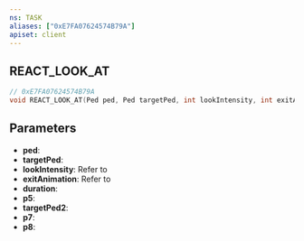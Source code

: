 ```yaml
---
ns: TASK
aliases: ["0xE7FA07624574B79A"]
apiset: client
---
```

## REACT_LOOK_AT

```c
// 0xE7FA07624574B79A
void REACT_LOOK_AT(Ped ped, Ped targetPed, int lookIntensity, int exitAnimation, float duration, int p5, Ped targetPed2, Any p7, Any p8);
```



## Parameters
* **ped**:
* **targetPed**:
* **lookIntensity**: Refer to <EmbeddedEnum name="eLookIntensity" />
* **exitAnimation**: Refer to <EmbeddedEnum name="eLookReturnAnimation" />
* **duration**:
* **p5**:
* **targetPed2**:
* **p7**:
* **p8**: